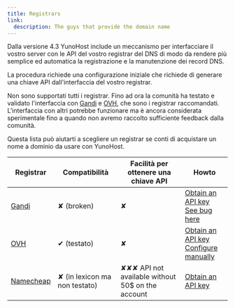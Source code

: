 ```yaml
---
title: Registrars
link:
  description: The guys that provide the domain name
---
```


Dalla versione 4.3 YunoHost include un meccanismo per interfacciare il vostro server con le API del vostro registrar del DNS di modo da rendere più semplice ed automatica la registrazione e la manutenzione dei record DNS.

La procedura richiede una configurazione iniziale che richiede di generare una chiave API dall'interfaccia del vostro registrar.

Non sono supportati tutti i registrar. Fino ad ora la comunità ha testato e validato l'interfaccia con [Gandi](https://gandi.net) e [OVH](https://ovh.com), che sono i registrar raccomandati. L'interfaccia con altri potrebbe funzionare ma è ancora considerata sperimentale fino a quando non avremo raccolto sufficiente feedback dalla comunità.

Questa lista può aiutarti a scegliere un registrar se conti di acquistare un nome a dominio da usare con YunoHost.

| Registrar                           | Compatibilità               | Facilità per ottenere una chiave API | Howto |
|-------------------------------------|-----------------------------|---------------------------|-------|
| [Gandi](https://www.gandi.net)      | ✘ (broken)                  | ✘   | [Obtain an API key](/install/providers/registrar/gandi) <br/> [See bug here](https://github.com/YunoHost/issues/issues/2419) |
| [OVH](https://ovh.com/domaines)     | ✔ (testato)                  | ✘   | [Obtain an API key](/install/providers/registrar/ovh/autodns) <br/> [Configure manually](/install/providers/registrar/ovh/manualdns) |
| [Namecheap](https://namecheap.com)  | ✘ (in lexicon ma non testato) | ✘✘✘ API not available without 50$ on the account | [Obtain an API key](/install/providers/registrar/namecheap) |

